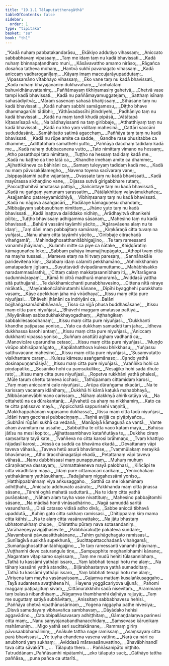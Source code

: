 ```yaml
---
title: "19.1.1 Tālapuṭattheragāthā"
tableOfContents: false
sidebar:
  order: 1
type: "tipitaka"
basket: "su"
book: "th1"
---
```



<DynamicBreadcrumb />

<Division number="1094" book="th1" bookNo="19" page="354">

<Paragraph number="1453" type="verses" book="th1">
_“Kadā nuhaṃ pabbatakandarāsu,_  
_Ekākiyo addutiyo vihassaṃ;_  
_Aniccato sabbabhavaṃ vipassaṃ,_  
_Taṃ me idaṃ taṃ nu kadā bhavissati._  

</Paragraph>

</Division>
<Division number="1095" book="th1" bookNo="19" page="354">

<Paragraph number="1454" type="verses" book="th1">
_Kadā nuhaṃ bhinnapaṭandharo muni,_  
_Kāsāvavattho amamo nirāso;_  
_Rāgañca dosañca tatheva mohaṃ,_  
_Hantvā sukhī pavanagato vihassaṃ._  

</Paragraph>

</Division>
<Division number="1096" book="th1" bookNo="19" page="354">

<Paragraph number="1455" type="verses" book="th1">
_Kadā aniccaṃ vadharoganīḷaṃ,_  
_Kāyaṃ imaṃ maccujarāyupaddutaṃ;_  
_Vipassamāno vītabhayo vihassaṃ,_  
_Eko vane taṃ nu kadā bhavissati._  

</Paragraph>

</Division>
<Division number="1097" book="th1" bookNo="19" page="354">

<Paragraph number="1456" type="verses" book="th1">
_Kadā nuhaṃ bhayajananiṃ dukhāvahaṃ,_  
_Taṇhālataṃ bahuvidhānuvattaniṃ;_  
_Paññāmayaṃ tikhiṇamasiṃ gahetvā,_  
_Chetvā vase tampi kadā bhavissati._  

</Paragraph>

</Division>
<Division number="1098" book="th1" bookNo="19" page="354">

<Paragraph number="1457" type="verses" book="th1">
_Kadā nu paññāmayamuggatejaṃ,_  
_Satthaṃ isīnaṃ sahasādiyitvā;_  
_Māraṃ sasenaṃ sahasā bhañjissaṃ,_  
_Sīhāsane taṃ nu kadā bhavissati._  

</Paragraph>

</Division>
<Division number="1099" book="th1" bookNo="19" page="354">

<Paragraph number="1458" type="verses" book="th1">
_Kadā nuhaṃ sabbhi samāgamesu,_  
_Diṭṭho bhave dhammagarūhi tādibhi;_  
_Yāthāvadassīhi jitindriyehi,_  
_Padhāniyo taṃ nu kadā bhavissati._  

</Paragraph>

</Division>
<Division number="1100" book="th1" bookNo="19" page="354">

<Paragraph number="1459" type="verses" book="th1">
_Kadā nu maṃ tandi khudā pipāsā,_  
_Vātātapā kīṭasarīsapā vā;_  
_Na bādhayissanti na taṃ giribbaje,_  
_Atthatthiyaṃ taṃ nu kadā bhavissati._  

</Paragraph>

</Division>
<Division number="1101" book="th1" bookNo="19" page="355">

<Paragraph number="1460" type="verses" book="th1">
_Kadā nu kho yaṃ viditaṃ mahesinā,_  
_Cattāri saccāni sududdasāni;_  
_Samāhitatto satimā agacchaṃ,_  
_Paññāya taṃ taṃ nu kadā bhavissati._  

</Paragraph>

</Division>
<Division number="1102" book="th1" bookNo="19" page="355">

<Paragraph number="1461" type="verses" book="th1">
_Kadā nu rūpe amite ca sadde,_  
_Gandhe rase phusitabbe ca dhamme;_  
_Ādittatohaṃ samathehi yutto,_  
_Paññāya dacchaṃ tadidaṃ kadā me._  

</Paragraph>

</Division>
<Division number="1103" book="th1" bookNo="19" page="355">

<Paragraph number="1462" type="verses" book="th1">
_Kadā nuhaṃ dubbacanena vutto,_  
_Tato nimittaṃ vimano na hessaṃ;_  
_Atho pasatthopi tato nimittaṃ,_  
_Tuṭṭho na hessaṃ tadidaṃ kadā me._  

</Paragraph>

</Division>
<Division number="1104" book="th1" bookNo="19" page="355">

<Paragraph number="1463" type="verses" book="th1">
_Kadā nu kaṭṭhe ca tiṇe latā ca,_  
_Khandhe imehaṃ amite ca dhamme;_  
_Ajjhattikāneva ca bāhirāni ca,_  
_Samaṃ tuleyyaṃ tadidaṃ kadā me._  

</Paragraph>

</Division>
<Division number="1105" book="th1" bookNo="19" page="355">

<Paragraph number="1464" type="verses" book="th1">
_Kadā nu maṃ pāvusakālamegho,_  
_Navena toyena sacīvaraṃ vane;_  
_Isippayātamhi pathe vajantaṃ,_  
_Ovassate taṃ nu kadā bhavissati._  

</Paragraph>

</Division>
<Division number="1106" book="th1" bookNo="19" page="355">

<Paragraph number="1465" type="verses" book="th1">
_Kadā mayūrassa sikhaṇḍino vane,_  
_Dijassa sutvā girigabbhare rutaṃ;_  
_Paccuṭṭhahitvā amatassa pattiyā,_  
_Sañcintaye taṃ nu kadā bhavissati._  

</Paragraph>

</Division>
<Division number="1107" book="th1" bookNo="19" page="355">

<Paragraph number="1466" type="verses" book="th1">
_Kadā nu gaṅgaṃ yamunaṃ sarassatiṃ,_  
_Pātālakhittaṃ vaḷavāmukhañca;_  
_Asajjamāno patareyyamiddhiyā,_  
_Vibhiṃsanaṃ taṃ nu kadā bhavissati._  

</Paragraph>

</Division>
<Division number="1108" book="th1" bookNo="19" page="356">

<Paragraph number="1467" type="verses" book="th1">
_Kadā nu nāgova asaṅgacārī,_  
_Padālaye kāmaguṇesu chandaṃ;_  
_Nibbajjayaṃ sabbasubhaṃ nimittaṃ,_  
_Jhāne yuto taṃ nu kadā bhavissati._  

</Paragraph>

</Division>
<Division number="1109" book="th1" bookNo="19" page="356">

<Paragraph number="1468" type="verses" book="th1">
_Kadā iṇaṭṭova daliddako nidhiṃ,_  
_Ārādhayitvā dhanikehi pīḷito;_  
_Tuṭṭho bhavissaṃ adhigamma sāsanaṃ,_  
_Mahesino taṃ nu kadā bhavissati._  

</Paragraph>

</Division>
<Division number="1110" book="th1" bookNo="19" page="356">

<Paragraph number="1469" type="verses" book="th1">
_Bahūni vassāni tayāmhi yācito,_  
_‘Agāravāsena alaṃ nu te idaṃ’;_  
_Taṃ dāni maṃ pabbajitaṃ samānaṃ,_  
_Kiṃkāraṇā citta tuvaṃ na yuñjasi._  

</Paragraph>

</Division>
<Division number="1111" book="th1" bookNo="19" page="356">

<Paragraph number="1470" type="verses" book="th1">
_Nanu ahaṃ citta tayāmhi yācito,_  
_‘Giribbaje citrachadā vihaṅgamā’;_  
_Mahindaghosatthanitābhigajjino,_  
_Te taṃ ramessanti vanamhi jhāyinaṃ._  

</Paragraph>

</Division>
<Division number="1112" book="th1" bookNo="19" page="356">

<Paragraph number="1471" type="verses" book="th1">
_Kulamhi mitte ca piye ca ñātake,_  
_Khiḍḍāratiṃ kāmaguṇañca loke;_  
_Sabbaṃ pahāya imamajjhupāgato,_  
_Athopi tvaṃ citta na mayha tussasi._  

</Paragraph>

</Division>
<Division number="1113" book="th1" bookNo="19" page="356">

<Paragraph number="1472" type="verses" book="th1">
_Mameva etaṃ na hi tvaṃ paresaṃ,_  
_Sannāhakāle paridevitena kiṃ;_  
_Sabbaṃ idaṃ calamiti pekkhamāno,_  
_Abhinikkhamiṃ amatapadaṃ jigīsaṃ._  

</Paragraph>

</Division>
<Division number="1114" book="th1" bookNo="19" page="356">

<Paragraph number="1473" type="verses" book="th1">
_Suyuttavādī dvipadānamuttamo,_  
_Mahābhisakko naradammasārathi;_  
_‘Cittaṃ calaṃ makkaṭasannibhaṃ iti,_  
_Avītarāgena sudunnivārayaṃ’._  

</Paragraph>

</Division>
<Division number="1115" book="th1" bookNo="19" page="357">

<Paragraph number="1474" type="verses" book="th1">
_Kāmā hi citrā madhurā manoramā,_  
_Aviddasū yattha sitā puthujjanā;_  
_Te dukkhamicchanti punabbhavesino,_  
_Cittena nītā niraye nirākatā._  

</Paragraph>

</Division>
<Division number="1116" book="th1" bookNo="19" page="357">

<Paragraph number="1475" type="verses" book="th1">
_‘Mayūrakoñcābhirutamhi kānane,_  
_Dīpīhi byagghehi purakkhato vasaṃ;_  
_Kāye apekkhaṃ jaha mā virādhaya’,_  
_Itissu maṃ citta pure niyuñjasi._  

</Paragraph>

</Division>
<Division number="1117" book="th1" bookNo="19" page="357">

<Paragraph number="1476" type="verses" book="th1">
_‘Bhāvehi jhānāni ca indriyāni ca,_  
_Balāni bojjhaṅgasamādhibhāvanā;_  
_Tisso ca vijjā phusa buddhasāsane’,_  
_Itissu maṃ citta pure niyuñjasi._  

</Paragraph>

</Division>
<Division number="1118" book="th1" bookNo="19" page="357">

<Paragraph number="1477" type="verses" book="th1">
_‘Bhāvehi maggaṃ amatassa pattiyā,_  
_Niyyānikaṃ sabbadukhakkhayogadhaṃ;_  
_Aṭṭhaṅgikaṃ sabbakilesasodhanaṃ’,_  
_Itissu maṃ citta pure niyuñjasi._  

</Paragraph>

</Division>
<Division number="1119" book="th1" bookNo="19" page="357">

<Paragraph number="1478" type="verses" book="th1">
_‘Dukkhanti khandhe paṭipassa yoniso,_  
_Yato ca dukkhaṃ samudeti taṃ jaha;_  
_Idheva dukkhassa karohi antaṃ’,_  
_Itissu maṃ citta pure niyuñjasi._  

</Paragraph>

</Division>
<Division number="1120" book="th1" bookNo="19" page="357">

<Paragraph number="1479" type="verses" book="th1">
_‘Aniccaṃ dukkhanti vipassa yoniso,_  
_Suññaṃ anattāti aghaṃ vadhanti ca;_  
_Manovicāre uparundha cetaso’,_  
_Itissu maṃ citta pure niyuñjasi._  

</Paragraph>

</Division>
<Division number="1121" book="th1" bookNo="19" page="357">

<Paragraph number="1480" type="verses" book="th1">
_‘Muṇḍo virūpo abhisāpamāgato,_  
_Kapālahatthova kulesu bhikkhasu;_  
_Yuñjassu satthuvacane mahesino’,_  
_Itissu maṃ citta pure niyuñjasi._  

</Paragraph>

</Division>
<Division number="1122" book="th1" bookNo="19" page="358">

<Paragraph number="1481" type="verses" book="th1">
_‘Susaṃvutatto visikhantare caraṃ,_  
_Kulesu kāmesu asaṅgamānaso;_  
_Cando yathā dosinapuṇṇamāsiyā’,_  
_Itissu maṃ citta pure niyuñjasi._  

</Paragraph>

</Division>
<Division number="1123" book="th1" bookNo="19" page="358">

<Paragraph number="1482" type="verses" book="th1">
_‘Āraññiko hohi ca piṇḍapātiko,_  
_Sosāniko hohi ca paṃsukūliko;_  
_Nesajjiko hohi sadā dhute rato’,_  
_Itissu maṃ citta pure niyuñjasi._  

</Paragraph>

</Division>
<Division number="1124" book="th1" bookNo="19" page="358">

<Paragraph number="1483" type="verses" book="th1">
_Ropetva rukkhāni yathā phalesī,_  
_Mūle taruṃ chettu tameva icchasi;_  
_Tathūpamaṃ cittamidaṃ karosi,_  
_Yaṃ maṃ aniccamhi cale niyuñjasi._  

</Paragraph>

</Division>
<Division number="1125" book="th1" bookNo="19" page="358">

<Paragraph number="1484" type="verses" book="th1">
_Arūpa dūraṅgama ekacāri,_  
_Na te karissaṃ vacanaṃ idānihaṃ;_  
_Dukkhā hi kāmā kaṭukā mahabbhayā,_  
_Nibbānamevābhimano carissaṃ._  

</Paragraph>

</Division>
<Division number="1126" book="th1" bookNo="19" page="358">

<Paragraph number="1485" type="verses" book="th1">
_Nāhaṃ alakkhyā ahirikkatāya vā,_  
_Na cittahetū na ca dūrakantanā;_  
_Ājīvahetū ca ahaṃ na nikkhamiṃ,_  
_Kato ca te citta paṭissavo mayā._  

</Paragraph>

</Division>
<Division number="1127" book="th1" bookNo="19" page="358">

<Paragraph number="1486" type="verses" book="th1">
_‘Appicchatā sappurisehi vaṇṇitā,_  
_Makkhappahānaṃ vupasamo dukhassa’;_  
_Itissu maṃ citta tadā niyuñjasi,_  
_Idāni tvaṃ gacchasi pubbaciṇṇaṃ._  

</Paragraph>

</Division>
<Division number="1128" book="th1" bookNo="19" page="358">

<Paragraph number="1487" type="verses" book="th1">
_Taṇhā avijjā ca piyāpiyañca,_  
_Subhāni rūpāni sukhā ca vedanā;_  
_Manāpiyā kāmaguṇā ca vantā,_  
_Vante ahaṃ āvamituṃ na ussahe._  

</Paragraph>

</Division>
<Division number="1129" book="th1" bookNo="19" page="359">

<Paragraph number="1488" type="verses" book="th1">
_Sabbattha te citta vaco kataṃ mayā,_  
_Bahūsu jātīsu na mesi kopito;_  
_Ajjhattasambhavo kataññutāya te,_  
_Dukkhe ciraṃ saṃsaritaṃ tayā kate._  

</Paragraph>

</Division>
<Division number="1130" book="th1" bookNo="19" page="359">

<Paragraph number="1489" type="verses" book="th1">
_Tvaññeva no citta karosi brāhmaṇo,_  
_Tvaṃ khattiyo rājadasī karosi;_  
_Vessā ca suddā ca bhavāma ekadā,_  
_Devattanaṃ vāpi taveva vāhasā._  

</Paragraph>

</Division>
<Division number="1131" book="th1" bookNo="19" page="359">

<Paragraph number="1490" type="verses" book="th1">
_Taveva hetū asurā bhavāmase,_  
_Tvaṃmūlakaṃ nerayikā bhavāmase;_  
_Atho tiracchānagatāpi ekadā,_  
_Petattanaṃ vāpi taveva vāhasā._  

</Paragraph>

</Division>
<Division number="1132" book="th1" bookNo="19" page="359">

<Paragraph number="1491" type="verses" book="th1">
_Nanu dubbhissasi maṃ punappunaṃ,_  
_Muhuṃ muhuṃ cāraṇikaṃva dassayaṃ;_  
_Ummattakeneva mayā palobhasi,_  
_Kiñcāpi te citta virādhitaṃ mayā._  

</Paragraph>

</Division>
<Division number="1133" book="th1" bookNo="19" page="359">

<Paragraph number="1492" type="verses" book="th1">
_Idaṃ pure cittamacāri cārikaṃ,_  
_Yenicchakaṃ yatthakāmaṃ yathāsukhaṃ;_  
_Tadajjahaṃ niggahessāmi yoniso,_  
_Hatthippabhinnaṃ viya aṅkusaggaho._  

</Paragraph>

</Division>
<Division number="1134" book="th1" bookNo="19" page="359">

<Paragraph number="1493" type="verses" book="th1">
_Satthā ca me lokamimaṃ adhiṭṭhahi,_  
_Aniccato addhuvato asārato;_  
_Pakkhanda maṃ citta jinassa sāsane,_  
_Tārehi oghā mahatā suduttarā._  

</Paragraph>

</Division>
<Division number="1135" book="th1" bookNo="19" page="359">

<Paragraph number="1494" type="verses" book="th1">
_Na te idaṃ citta yathā purāṇakaṃ,_  
_Nāhaṃ alaṃ tuyha vase nivattituṃ;_  
_Mahesino pabbajitomhi sāsane,_  
_Na mādisā honti vināsadhārino._  

</Paragraph>

</Division>
<Division number="1136" book="th1" bookNo="19" page="360">

<Paragraph number="1495" type="verses" book="th1">
_Nagā samuddā saritā vasundharā,_  
_Disā catasso vidisā adho divā;_  
_Sabbe aniccā tibhavā upaddutā,_  
_Kuhiṃ gato citta sukhaṃ ramissasi._  

</Paragraph>

</Division>
<Division number="1137" book="th1" bookNo="19" page="360">

<Paragraph number="1496" type="verses" book="th1">
_Dhitipparaṃ kiṃ mama citta kāhisi,_  
_Na te alaṃ citta vasānuvattako;_  
_Na jātu bhastaṃ ubhatomukhaṃ chupe,_  
_Dhiratthu pūraṃ nava sotasandaniṃ._  

</Paragraph>

</Division>
<Division number="1138" book="th1" bookNo="19" page="360">

<Paragraph number="1497" type="verses" book="th1">
_Varāhaeṇeyyavigāḷhasevite,_  
_Pabbhārakuṭṭe pakateva sundare;_  
_Navambunā pāvusasitthakānane,_  
_Tahiṃ guhāgehagato ramissasi._  

</Paragraph>

</Division>
<Division number="1139" book="th1" bookNo="19" page="360">

<Paragraph number="1498" type="verses" book="th1">
_Sunīlagīvā susikhā supekhunā,_  
_Sucittapattacchadanā vihaṅgamā;_  
_Sumañjughosatthanitābhigajjino,_  
_Te taṃ ramessanti vanamhi jhāyinaṃ._  

</Paragraph>

</Division>
<Division number="1140" book="th1" bookNo="19" page="360">

<Paragraph number="1499" type="verses" book="th1">
_Vuṭṭhamhi deve caturaṅgule tiṇe,_  
_Sampupphite meghanibhamhi kānane;_  
_Nagantare viṭapisamo sayissaṃ,_  
_Taṃ me mudū hehiti tūlasannibhaṃ._  

</Paragraph>

</Division>
<Division number="1141" book="th1" bookNo="19" page="360">

<Paragraph number="1500" type="verses" book="th1">
_Tathā tu kassāmi yathāpi issaro,_  
_Yaṃ labbhati tenapi hotu me alaṃ;_  
_Na tāhaṃ kassāmi yathā atandito,_  
_Biḷārabhastaṃva yathā sumadditaṃ._  

</Paragraph>

</Division>
<Division number="1142" book="th1" bookNo="19" page="360">

<Paragraph number="1501" type="verses" book="th1">
_Tathā tu kassāmi yathāpi issaro,_  
_Yaṃ labbhati tenapi hotu me alaṃ;_  
_Viriyena taṃ mayha vasānayissaṃ,_  
_Gajaṃva mattaṃ kusalaṅkusaggaho._  

</Paragraph>

</Division>
<Division number="1143" book="th1" bookNo="19" page="361">

<Paragraph number="1502" type="verses" book="th1">
_Tayā sudantena avaṭṭhitena hi,_  
_Hayena yoggācariyova ujjunā;_  
_Pahomi maggaṃ paṭipajjituṃ sivaṃ,_  
_Cittānurakkhīhi sadā nisevitaṃ._  

</Paragraph>

</Division>
<Division number="1144" book="th1" bookNo="19" page="361">

<Paragraph number="1503" type="verses" book="th1">
_Ārammaṇe taṃ balasā nibandhisaṃ,_  
_Nāgaṃva thambhamhi daḷhāya rajjuyā;_  
_Taṃ me suguttaṃ satiyā subhāvitaṃ,_  
_Anissitaṃ sabbabhavesu hehisi._  

</Paragraph>

</Division>
<Division number="1145" book="th1" bookNo="19" page="361">

<Paragraph number="1504" type="verses" book="th1">
_Paññāya chetvā vipathānusārinaṃ,_  
_Yogena niggayha pathe nivesiya;_  
_Disvā samudayaṃ vibhavañca sambhavaṃ,_  
_Dāyādako hehisi aggavādino._  

</Paragraph>

</Division>
<Division number="1146" book="th1" bookNo="19" page="361">

<Paragraph number="1505" type="verses" book="th1">
_Catubbipallāsavasaṃ adhiṭṭhitaṃ,_  
_Gāmaṇḍalaṃva parinesi citta maṃ;_  
_Nanu saṃyojanabandhanacchidaṃ,_  
_Saṃsevase kāruṇikaṃ mahāmuniṃ._  

</Paragraph>

</Division>
<Division number="1147" book="th1" bookNo="19" page="361">

<Paragraph number="1506" type="verses" book="th1">
_Migo yathā seri sucittakānane,_  
_Rammaṃ giriṃ pāvusaabbhamāliniṃ;_  
_Anākule tattha nage ramissaṃ,_  
_Asaṃsayaṃ citta parā bhavissasi._  

</Paragraph>

</Division>
<Division number="1148" book="th1" bookNo="19" page="361">

<Paragraph number="1507" type="verses" book="th1">
_Ye tuyha chandena vasena vattino,_  
_Narā ca nārī ca anubhonti yaṃ sukhaṃ;_  
_Aviddasū māravasānuvattino,_  
_Bhavābhinandī tava citta sāvakā”ti._  


</Paragraph>
</Division>

<Paragraph number="1508" type="center" book="th1">
…  Tālapuṭo thero… .



</Paragraph>

<Paragraph number="1509" type="center" book="th1">
Paññāsanipāto niṭṭhito.



</Paragraph>

<Paragraph number="1510" type="center" book="th1">
Tatruddānaṃ


</Paragraph>

<Paragraph number="1511" type="verses" book="th1">
_Paññāsamhi nipātamhi,_  
_eko tālapuṭo suci;_  
_Gāthāyo tattha paññāsa,_  
_puna pañca ca uttarīti._
</Paragraph>